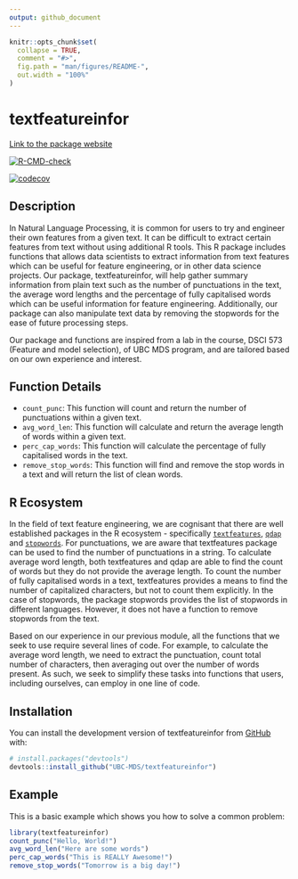 ```yaml
---
output: github_document
---
```


<!-- README.md is generated from README.Rmd. Please edit that file -->

```r
knitr::opts_chunk$set(
  collapse = TRUE,
  comment = "#>",
  fig.path = "man/figures/README-",
  out.width = "100%"
)
```

# textfeatureinfor

[Link to the package website](https://ubc-mds.github.io/textfeatureinfor/)

<!-- badges: start -->
[![R-CMD-check](https://github.com/UBC-MDS/textfeatureinfor/workflows/R-CMD-check/badge.svg)](https://github.com/UBC-MDS/textfeatureinfor/actions)

[![codecov](https://codecov.io/gh/UBC-MDS/textfeatureinfor/branch/main/graph/badge.svg?token=MmO0w3tyAn)](https://codecov.io/gh/UBC-MDS/textfeatureinfor)
<!-- badges: end -->

## **Description**

In Natural Language Processing, it is common for users to try and engineer their own features from a given text. It can be difficult to extract certain features from text without using additional R tools. This R package includes functions that allows data scientists to extract information from text features which can be useful for feature engineering, or in other data science projects. Our package, textfeatureinfor, will help gather summary information from plain text such as the number of punctuations in the text, the average word lengths and the percentage of fully capitalised words which can be useful information for feature engineering. Additionally, our package can also manipulate text data by removing the stopwords for the ease of future processing steps. 

Our package and functions are inspired from a lab in the course, DSCI 573 (Feature and model selection), of UBC MDS program, and are tailored based on our own experience and interest. 

## **Function Details**

- `count_punc`: This function will count and return the number of punctuations within a given text.
- `avg_word_len`: This function will calculate and return the average length of words within a given text.
- `perc_cap_words`: This function will calculate the percentage of fully capitalised words in the text.
- `remove_stop_words`: This function will find and remove the stop words in a text and will return the list of clean words.

## **R Ecosystem**

In the field of text feature engineering, we are cognisant that there are well established packages in the R ecosystem - specifically [`textfeatures`](https://github.com/mkearney/textfeatures), [`qdap`](http://trinker.github.io/qdap/) and [`stopwords`](https://github.com/quanteda/stopwords). For punctuations, we are aware that textfeatures package can be used to find the number of punctuations in a string. To calculate average word length, both textfeatures and qdap are able to find the count of words but they do not provide the average length. To count the number of fully capitalised words in a text, textfeatures provides a means to find the number of capitalized characters, but not to count them explicitly. In the case of stopwords, the package stopwords provides the list of stopwords in different languages. However, it does not have a function to remove stopwords from the text. 

Based on our experience in our previous module, all the functions that we seek to use require several lines of code. For example, to calculate the average word length, we need to extract the punctuation, count total number of characters, then averaging out over the number of words present. As such, we seek to simplify these tasks into functions that users, including ourselves, can employ in one line of code.


## Installation

You can install the development version of textfeatureinfor from [GitHub](https://github.com/) with:

``` r
# install.packages("devtools")
devtools::install_github("UBC-MDS/textfeatureinfor")
```

## Example

This is a basic example which shows you how to solve a common problem:

```r
library(textfeatureinfor)
count_punc("Hello, World!")
avg_word_len("Here are some words")
perc_cap_words("This is REALLY Awesome!")
remove_stop_words("Tomorrow is a big day!")
```
